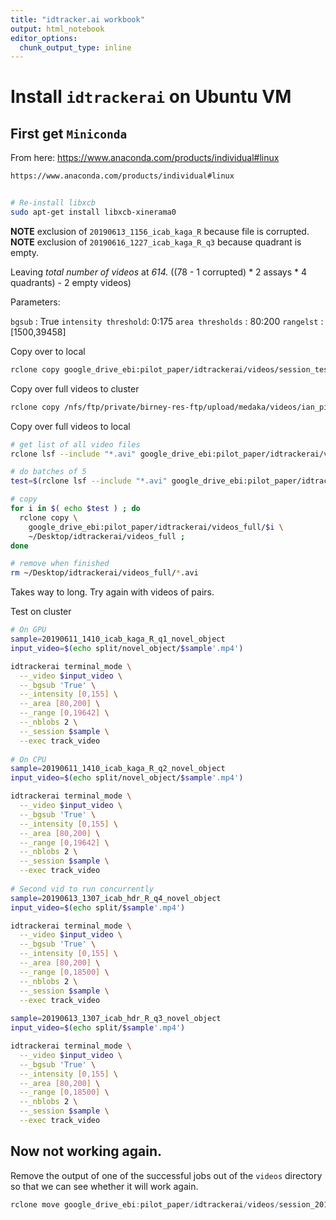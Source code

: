 ```yaml
---
title: "idtracker.ai workbook"
output: html_notebook
editor_options: 
  chunk_output_type: inline
---
```


# Install `idtrackerai` on Ubuntu VM

## First get `Miniconda`

From here: <https://www.anaconda.com/products/individual#linux> 

```bash
https://www.anaconda.com/products/individual#linux


# Re-install libxcb
sudo apt-get install libxcb-xinerama0
```

**NOTE** exclusion of `20190613_1156_icab_kaga_R` because file is corrupted.
**NOTE** exclusion of `20190616_1227_icab_kaga_R_q3` because quadrant is empty.

Leaving *total number of videos* at *614.* ((78 - 1 corrupted) * 2 assays * 4 quadrants) - 2 empty videos)

Parameters: 

`bgsub` : True
`intensity threshold`: 0:175
`area thresholds` : 80:200
`rangelst` : [1500,39458]

Copy over to local

```bash
rclone copy google_drive_ebi:pilot_paper/idtrackerai/videos/session_test ~/Desktop/idtrackerai/session_test  
```

Copy over full videos to cluster

```bash
rclone copy /nfs/ftp/private/birney-res-ftp/upload/medaka/videos/ian_pilot/all google_drive_ebi:pilot_paper/idtrackerai/videos_full
```

Copy over full videos to local

```bash
# get list of all video files
rclone lsf --include "*.avi" google_drive_ebi:pilot_paper/idtrackerai/videos_full

# do batches of 5
test=$(rclone lsf --include "*.avi" google_drive_ebi:pilot_paper/idtrackerai/videos_full | awk 'NR==1,NR==5')

# copy 
for i in $( echo $test ) ; do
  rclone copy \
    google_drive_ebi:pilot_paper/idtrackerai/videos_full/$i \
    ~/Desktop/idtrackerai/videos_full ;
done

# remove when finished
rm ~/Desktop/idtrackerai/videos_full/*.avi
```

Takes way to long. Try again with videos of pairs.

Test on cluster

```bash
# On GPU
sample=20190611_1410_icab_kaga_R_q1_novel_object
input_video=$(echo split/novel_object/$sample'.mp4')

idtrackerai terminal_mode \
  --_video $input_video \
  --_bgsub 'True' \
  --_intensity [0,155] \
  --_area [80,200] \
  --_range [0,19642] \
  --_nblobs 2 \
  --_session $sample \
  --exec track_video
  
# On CPU
sample=20190611_1410_icab_kaga_R_q2_novel_object
input_video=$(echo split/novel_object/$sample'.mp4')

idtrackerai terminal_mode \
  --_video $input_video \
  --_bgsub 'True' \
  --_intensity [0,155] \
  --_area [80,200] \
  --_range [0,19642] \
  --_nblobs 2 \
  --_session $sample \
  --exec track_video
  
# Second vid to run concurrently  
sample=20190613_1307_icab_hdr_R_q4_novel_object
input_video=$(echo split/$sample'.mp4')

idtrackerai terminal_mode \
  --_video $input_video \
  --_bgsub 'True' \
  --_intensity [0,155] \
  --_area [80,200] \
  --_range [0,18500] \
  --_nblobs 2 \
  --_session $sample \
  --exec track_video  
  
sample=20190613_1307_icab_hdr_R_q3_novel_object
input_video=$(echo split/$sample'.mp4')

idtrackerai terminal_mode \
  --_video $input_video \
  --_bgsub 'True' \
  --_intensity [0,155] \
  --_area [80,200] \
  --_range [0,18500] \
  --_nblobs 2 \
  --_session $sample \
  --exec track_video   
```

## Now not working again.

Remove the output of one of the successful jobs out of the `videos` directory so that we can see whether it will work again.

```r
rclone move google_drive_ebi:pilot_paper/idtrackerai/videos/session_20190611_1410_icab_kaga_R_q3_novel_object google_drive_ebi:pilot_paper/idtrackerai/session_20190611_1410_icab_kaga_R_q3_novel_object
```


